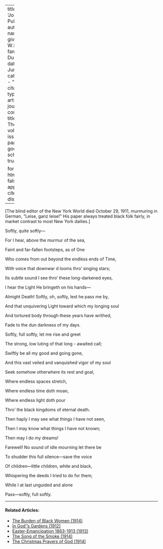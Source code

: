 
---
title: 'Joseph Pulitzer'
author:
  - name:
      given: W.E.B.
      family: Du Bois
date: Jun. 1911
categories: 
  - ""
citation: 
  type: article-journal
  container-title: The Crisis
  volume: 3
  issue: 2
  page: 59
google-scholar: true

format:
  html:
    toc: false
    appendix-cite-as: display
---



[The blind editor of the New York World died October 29, 1911, murmuring in German, "Leise, ganz leise!" His paper always treated  black folk fairly, in market contrast to most New York dailies.]

<div class="poem">
<p class = "verse">Softly, quite softly&mdash;
<p class = "verse">For I hear, above the murmur of the sea,
<p class = "verse">Faint and far-fallen footsteps, as of One
<p class = "verse">Who comes from out beyond the endless ends of Time,
<p class = "verse">With voice that downwar d looms thro' singing stars;
<p class = "verse">Its subtle sound I see thro' these long-darkened eyes,
<p class = "verse">I hear the Light He bringeth on his hands&mdash;
<p class = "verse">Almight  Death! Softly, oh, softly, lest he pass me by,
<p class = "verse">And that unquivering Light toward which my longing soul
<p class = "verse">And tortured body through these years have writhed,
<p class = "verse">Fade to the dun darkness of my days.
</div>

<div class="poem">
<p class = "verse">Softly, full softly, let me rise and greet
<p class = "verse">The strong, low luting of that long - awaited call;
<p class = "verse">Swiftly be all my good and going gone,
<p class = "verse">And this vast veiled and vanquished vigor of my soul
<p class = "verse">Seek somehow otherwhere its rest and goal,
<p class = "verse">Where endless spaces stretch,
<p class = "verse">Where endless time doth moan,
<p class = "verse">Where endless light doth pour
<p class = "verse">Thro' the black kingdoms of eternal death.
</div>

<div class="poem">
<p class = "verse">Then haply I may see what things I have not seen,
<p class = "verse">Then I may know what things I have not known;
<p class = "verse">Then may I do my dreams!
<p class = "verse">Farewell! No sound of idle mourning let there be
<p class = "verse">To shudder this full silence&mdash;save the voice
<p class = "verse">Of children&mdash;little children, white and black,
<p class = "verse">Whispering the deeds I tried to do for them;
<p class = "verse">While I at last unguided and alone
<p class = "verse">Pass&mdash;softly, full softly.
</div>

<!-- Similar articles start here -->

<hr>
#### Related Articles:

* [The Burden of Black Women (1914)](/Volumes/09/01/burden_of_black_women.html)
* [In God''s Gardens (1912)](/Volumes/03/06/in-gods-gardens.html)
* [Easter-Emancipation 1863-1913 (1913)](/Volumes/05/06/easter-emancipation.html)
* [The Song of the Smoke (1914)](/Volumes/07/03/song_of_smoke.html)
* [The Christmas Prayers of God (1914)](/Volumes/09/02/christmas_prayers_of_god.html)

<!-- Similar articles end here -->